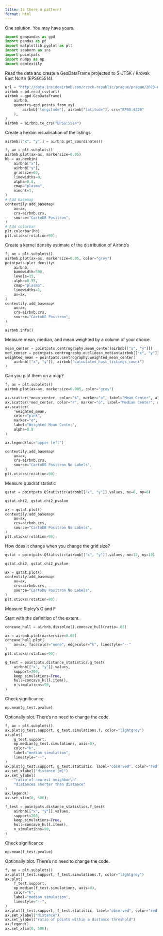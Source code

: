 ```yaml
---
title: Is there a pattern?
format: html
---
```


One solution. You may have yours.

```py
import geopandas as gpd
import pandas as pd
import matplotlib.pyplot as plt
import seaborn as sns
import pointpats
import numpy as np
import contextily
```

Read the data and create a GeoDataFrame projected to S-JTSK / Krovak East North (EPSG:5514).

```py
url = "http://data.insideairbnb.com/czech-republic/prague/prague/2023-06-24/data/listings.csv.gz"
airbnb = pd.read_csv(url)
airbnb = gpd.GeoDataFrame(
    airbnb,
    geometry=gpd.points_from_xy(
        airbnb["longitude"], airbnb["latitude"], crs="EPSG:4326"
    ),
)
airbnb = airbnb.to_crs("EPSG:5514")
```

Create a hexbin visualisation of the listings

```py
airbnb[["x", "y"]] = airbnb.get_coordinates()
```

```py
f, ax = plt.subplots()
airbnb.plot(ax=ax, markersize=0.05)
hb = ax.hexbin(
    airbnb["x"],
    airbnb["y"],
    gridsize=60,
    linewidths=0,
    alpha=0.8,
    cmap="plasma",
    mincnt=1,
)
# Add basemap
contextily.add_basemap(
    ax=ax,
    crs=airbnb.crs,
    source="CartoDB Positron",
)
# Add colorbar
plt.colorbar(hb)
plt.xticks(rotation=90);
```

Create a kernel density estimate of the distribution of Airbnb’s

```py
f, ax = plt.subplots()
airbnb.plot(ax=ax, markersize=0.05, color="grey")
pointpats.plot_density(
    airbnb,
    bandwidth=500,
    levels=15,
    alpha=0.55,
    cmap="plasma",
    linewidths=1,
    ax=ax,
)
contextily.add_basemap(
    ax=ax,
    crs=airbnb.crs,
    source="CartoDB Positron",
)
```

```py
airbnb.info()
```

Measure mean, median, and mean weighted by a column of your choice.

```py
mean_center = pointpats.centrography.mean_center(airbnb[["x", "y"]])
med_center = pointpats.centrography.euclidean_median(airbnb[["x", "y"]])
weighted_mean = pointpats.centrography.weighted_mean_center(
    airbnb[["x", "y"]], airbnb["calculated_host_listings_count"]
)
```

Can you plot them on a map?

```py
f, ax = plt.subplots()
airbnb.plot(ax=ax, markersize=0.005, color="grey")

ax.scatter(*mean_center, color="k", marker="o", label="Mean Center", alpha=0.8)
ax.scatter(*med_center, color="r", marker="o", label="Median Center", alpha=0.8)
ax.scatter(
    *weighted_mean,
    color="pink",
    marker="o",
    label="Weighted Mean Center",
    alpha=0.8
)

ax.legend(loc="upper left")

contextily.add_basemap(
    ax=ax,
    crs=airbnb.crs,
    source="CartoDB Positron No Labels",
)
plt.xticks(rotation=90);
```

Measure quadrat statistic

```py
qstat = pointpats.QStatistic(airbnb[["x", "y"]].values, nx=6, ny=6)
```

```py
qstat.chi2, qstat.chi2_pvalue
```

```py
ax = qstat.plot()
contextily.add_basemap(
    ax=ax,
    crs=airbnb.crs,
    source="CartoDB Positron No Labels",
)
plt.xticks(rotation=90);
```

How does it change when you change the grid size?

```py
qstat = pointpats.QStatistic(airbnb[["x", "y"]].values, nx=12, ny=10)
```

```py
qstat.chi2, qstat.chi2_pvalue
```

```py
ax = qstat.plot()
contextily.add_basemap(
    ax=ax,
    crs=airbnb.crs,
    source="CartoDB Positron No Labels",
)
plt.xticks(rotation=90);
```

Measure Ripley’s G and F

Start with the definition of the extent.

```py
concave_hull = airbnb.dissolve().concave_hull(ratio=.05)

ax = airbnb.plot(markersize=0.05)
concave_hull.plot(
    ax=ax, facecolor="none", edgecolor="k", linestyle="--"
)
plt.xticks(rotation=90);
```

```py
g_test = pointpats.distance_statistics.g_test(
    airbnb[["x", "y"]].values,
    support=200,
    keep_simulations=True,
    hull=concave_hull.item(),
    n_simulations=99,
)
```

Check significance

```py
np.mean(g_test.pvalue)
```

Optionally plot. There's no need to change the code.

```py
f, ax = plt.subplots()
ax.plot(g_test.support, g_test.simulations.T, color="lightgrey")
ax.plot(
    g_test.support,
    np.median(g_test.simulations, axis=0),
    color="k",
    label="median simulation",
    linestyle="--",
)
ax.plot(g_test.support, g_test.statistic, label="observed", color="red")
ax.set_xlabel("distance [m]")
ax.set_ylabel(
    "ratio of nearest neighbor\n"
    "distances shorter than distance"
)
ax.legend()
ax.set_xlim(0, 500);
```

```py
f_test = pointpats.distance_statistics.f_test(
    airbnb[["x", "y"]].values,
    support=200,
    keep_simulations=True,
    hull=concave_hull.item(),
    n_simulations=99,
)
```

Check significance

```py
np.mean(f_test.pvalue)
```

Optionally plot. There's no need to change the code.

```py
f, ax = plt.subplots()
ax.plot(f_test.support, f_test.simulations.T, color="lightgrey")
ax.plot(
    f_test.support,
    np.median(f_test.simulations, axis=0),
    color="k",
    label="median simulation",
    linestyle="--",
)
ax.plot(f_test.support, f_test.statistic, label="observed", color="red")
ax.set_xlabel("distance")
ax.set_ylabel("ratio of points within a distance threshold")
ax.legend()
ax.set_xlim(0, 500);
```


